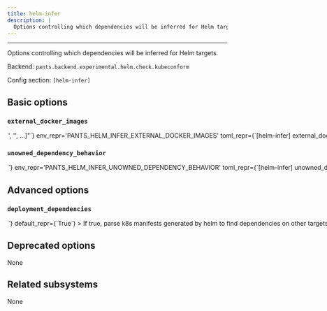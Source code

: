 ```yaml
---
title: helm-infer
description: |
  Options controlling which dependencies will be inferred for Helm targets.
---
```



---

Options controlling which dependencies will be inferred for Helm targets.

Backend: <span className="color--primary">`pants.backend.experimental.helm.check.kubeconform`</span>

Config section: <span className="color--primary">`[helm-infer]`</span>

<span className={styles.options}>

## Basic options

### `external_docker_images`

<Option
  cli_repr={`--helm-infer-external-docker-images="['<str>', '<str>', ...]"`}
  env_repr='PANTS_HELM_INFER_EXTERNAL_DOCKER_IMAGES'
  toml_repr={`[helm-infer]
external_docker_images = [
    '<str>',
    '<str>',
    ...,
]`}
  default_repr={`[]`}
>

Docker image names that are not provided by targets in this repository and should be ignored for calculating dependencies.

For example, adding `python` to this setting will cause Pants to not try to find the target `python:3.10` in the following `helm_deployment`:

`&#x60;` helm_deployment(
name=&#x22;my-deployment&#x22;,
chart=&#x22;:mychart&#x22;,
values=&#123;&#x22;container.image_ref&#x22;: &#x22;python:3.10&#x22;&#125;,
) `&#x60;`

Use Python fnmatch glob syntax (ex: &#x27;docker.io/\*&#x27;) to disable this check for certain images or patterns. This will limit Pants&#x27;s ability to warn on unknown docker images.

</Option>

### `unowned_dependency_behavior`

<Option
  cli_repr={`--helm-infer-unowned-dependency-behavior=<UnownedHelmDependencyUsage>`}
  env_repr='PANTS_HELM_INFER_UNOWNED_DEPENDENCY_BEHAVIOR'
  toml_repr={`[helm-infer]
unowned_dependency_behavior = <UnownedHelmDependencyUsage>`}
  one_of='error, warning, ignore'
  default_repr={`error`}
>

How to handle inferred dependencies that don&#x27;t have an inferrable owner.

Usually when an import cannot be inferred, it represents an issue like Pants not being properly configured, e.g. targets not set up. Often, missing dependencies will result in confusing runtime errors where Docker images haven&#x27;t been published, so this option can be helpful to error more eagerly.

</Option>

## Advanced options

### `deployment_dependencies`

<Option
  cli_repr={`--[no-]helm-infer-deployment-dependencies`}
  env_repr='PANTS_HELM_INFER_DEPLOYMENT_DEPENDENCIES'
  toml_repr={`[helm-infer]
deployment_dependencies = <bool>`}
  default_repr={`True`}
>

If true, parse k8s manifests generated by helm to find dependencies on other targets like docker images.

</Option>

## Deprecated options

None

## Related subsystems

None

</span>
